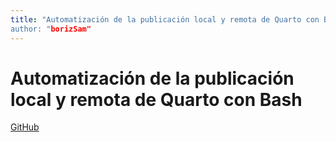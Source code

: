 ```yaml
---
title: "Automatización de la publicación local y remota de Quarto con Bash
author: "borizSam"
---
```

# Automatización de la publicación local y remota de Quarto con Bash

[GitHub](https://github.com/borizSam/Proyecto-Dev.git) 
